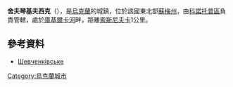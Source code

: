 {{coord|51|9|40|N|33|3|20|E|scale:100000_region:UA|display=title}}

'''舍夫琴基夫西克'''（{{lang-uk|Шевченківське}}），是[[烏克蘭|烏克蘭]]的城鎮，位於該國東北部[[蘇梅州|蘇梅州]]，由[[科諾托普區|科諾托普區]]負責管轄，處於[[庫基爾卡河|庫基爾卡河]]畔，距離[[索斯尼夫卡_(科諾托普區)|索斯尼夫卡]]1公里。

==參考資料==
* [http://w1.c1.rada.gov.ua/pls/z7502/A005?rdat1=28.03.2011&rf7571=29079 Шевченківське]{{dead link|date=2018年4月 |bot=InternetArchiveBot |fix-attempted=yes }}

{{Ukraine-geo-stub}}
[[Category:烏克蘭城市|Category:烏克蘭城市]]
